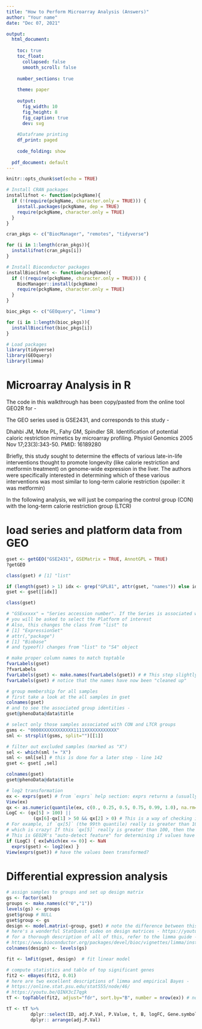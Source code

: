```yaml
---
title: "How to Perform Microarray Analysis (Answers)"
author: "Your name"
date: "Dec 07, 2021"

output:
  html_document: 
    
    toc: true 
    toc_float: 
      collapsed: false 
      smooth_scroll: false 
      
    number_sections: true 
    
    theme: paper 
    
    output: 
      fig_width: 10 
      fig_height: 8 
      fig_caption: true 
      dev: svg 
    
    #Dataframe printing
    df_print: paged 
    
    code_folding: show 
  
  pdf_document: default
---
```

```r
knitr::opts_chunk$set(echo = TRUE)

# Install CRAN packages
installifnot <- function(pckgName){
  if (!(require(pckgName, character.only = TRUE))) {
    install.packages(pckgName, dep = TRUE)
    require(pckgName, character.only = TRUE)
  }
}

cran_pkgs <- c("BiocManager", "remotes", "tidyverse")

for (i in 1:length(cran_pkgs)){
  installifnot(cran_pkgs[i])
}

# Install Bioconductor packages
installBiocifnot <- function(pckgName){
  if (!(require(pckgName, character.only = TRUE))) {
    BiocManager::install(pckgName)
    require(pckgName, character.only = TRUE)
  }
}

bioc_pkgs <- c("GEOquery", "limma")

for (i in 1:length(bioc_pkgs)){
  installBiocifnot(bioc_pkgs[i])
}

# Load packages
library(tidyverse)
library(GEOquery)
library(limma)
```

# Microarray Analysis in R

The code in this walkthrough has been copy/pasted from the online tool GEO2R for  - 

The GEO series used is GSE2431, and corresponds to this study - 

Dhahbi JM, Mote PL, Fahy GM, Spindler SR. Identification of potential caloric restriction mimetics by microarray profiling. Physiol Genomics 2005 Nov 17;23(3):343-50. PMID: 16189280

Briefly, this study sought to determine the effects of various late-in-life interventions thought to promote longevity (like calorie restriction and metformin treatment) on genome-wide expression in the liver. The authors were specifically interested in determining which of these various interventions was most similar to long-term calorie restriction (spoiler: it was metformin) 

In the following analysis, we will just be comparing the control group (CON) with the long-term calorie restriction group (LTCR)  

# load series and platform data from GEO

```r
gset <- getGEO("GSE2431", GSEMatrix = TRUE, AnnotGPL = TRUE)
?getGEO

class(gset) # [1] "list"

if (length(gset) > 1) idx <- grep("GPL81", attr(gset, "names")) else idx <- 1
gset <- gset[[idx]]

class(gset)

# "GSExxxxx" = "Series accession number". If the Series is associated with multiple Platforms (e.g. different chip types),
# you will be asked to select the Platform of interest
# Also, this changes the class from "list" to 
# [1] "ExpressionSet"
# attr(,"package")
# [1] "Biobase"
# and typeof() changes from "list" to "S4" object

# make proper column names to match toptable 
fvarLabels(gset)
?fvarLabels
fvarLabels(gset) <- make.names(fvarLabels(gset)) # # This step slightly changes the column names to match the toptable format
fvarLabels(gset) # notice that the names have now been "cleaned up"

# group membership for all samples
# first take a look at the all samples in gset
colnames(gset)
# and to see the associated group identities - 
gset@phenoData@data$title

# select only those samples associated with CON and LTCR groups
gsms <- "0000XXXXXXXXXXXX1111XXXXXXXXXXXX"
sml <- strsplit(gsms, split="")[[1]]

# filter out excluded samples (marked as "X")
sel <- which(sml != "X")
sml <- sml[sel] # this is done for a later step - line 142
gset <- gset[ ,sel]

colnames(gset)
gset@phenoData@data$title

# log2 transformation
ex <- exprs(gset) # from `exprs` help section: exprs returns a (usually large!) matrix of expression values
View(ex)
qx <- as.numeric(quantile(ex, c(0., 0.25, 0.5, 0.75, 0.99, 1.0), na.rm=T))
LogC <- (qx[5] > 100) ||
          (qx[6]-qx[1] > 50 && qx[2] > 0) # This is a way of checking if the data have ALREADY been log transformed.
# For example, if `qx[5]` (the 99th quantile) really is greater than 100, then the anti-log value will be more than 2^100,
# which is crazy! If this `qx[5]` really is greater than 100, then the data have likely not yet been log-transformed
# This is GEO2R's "auto-detect feature" for determining if values have been log-transformed
if (LogC) { ex[which(ex <= 0)] <- NaN
  exprs(gset) <- log2(ex) }
View(exprs(gset)) # have the values been transformed?
```

# Differential expression analysis
```r
# assign samples to groups and set up design matrix
gs <- factor(sml)
groups <- make.names(c("0","1"))
levels(gs) <- groups
gset$group # NULL
gset$group <- gs
design <- model.matrix(~group, gset) # note the difference between this and GEO2R
# here's a wonderful StatQuest video on design matrices - https://youtu.be/CqLGvwi-5Pc
# for a thorough description of all of this, refer to the limma guide - 
# https://www.bioconductor.org/packages/devel/bioc/vignettes/limma/inst/doc/usersguide.pdf
colnames(design) <- levels(gs)

fit <- lmFit(gset, design)  # fit linear model

# compute statistics and table of top significant genes
fit2 <- eBayes(fit2, 0.01)
# here are two excellent descriptions of limma and empirical Bayes - 
# https://online.stat.psu.edu/stat555/node/46/
# https://youtu.be/QINX3cI7qgk
tT <- topTable(fit2, adjust="fdr", sort.by="B", number = nrow(ex)) # note the slight difference between this and GEO2R code

tT <- tT %>%
         dplyr::select(ID, adj.P.Val, P.Value, t, B, logFC, Gene.symbol, Gene.title) %>% 
         dplyr:: arrange(adj.P.Val)
```

